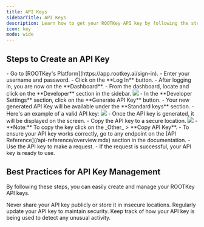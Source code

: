 ```yaml
---
title: API Keys
sidebarTitle: API Keys
description: Learn how to get your ROOTKey API key by following the steps below.
icon: key
mode: wide
---
```


## Steps to Create an API Key

<Steps>
  <Step title="Log in to Your Account">
    - Go to [ROOTKey's Platform](https://app.rootkey.ai/sign-in).
    - Enter your username and password.
    - Click on the **Log In** button.
  </Step>
  <Step title="Navigate to the Developer Tab">
    - After logging in, you are now on the **Dashboard**.
    - From the dashboard, locate and click on the **Developer** section in the sidebar.
    <img style={{ borderRadius: "0.5rem" }} src="./images/developer-tab-platform.png" />
  </Step>
  <Step title="Create a New API Key">
    - In the **Developer Settings** section, click on the **Generate API Key** button.
    - Your new generated API Key will be available under the **Standard keys** section.
    - Here's an example of a valid API key:
    <img style={{ borderRadius: "0.5rem" }} src="./images/developer-tab-platform-click.png" />

  </Step>
  <Step title="Copy and Store Your API Key">
    - Once the API key is generated, it will be displayed on the screen.
    - Copy the API key to a secure location.
    <img style={{ borderRadius: "0.5rem" }} src="./images/developer-api-key-generated.png" />
    - **Note:** To copy the key click on the _Other_ > **Copy API Key**.

  </Step>
  <Step title="Verify Your API Key">
    - To ensure your API key works correctly, go to any endpoint on the [API Reference](/api-reference/overview.mdx) section in the documentation.
    - Use the API key to make a request.
    - If the request is successful, your API key is ready to use.
  </Step>
</Steps>


## Best Practices for API Key Management

By following these steps, you can easily create and manage your ROOTKey API keys. 

<AccordionGroup>
    <Accordion title="Keep your API key secure" icon="file-shield">
        Never share your API key publicly or store it in insecure locations.
    </Accordion>
    <Accordion title="Regenerate your API key periodically" icon="arrows-spin">
        Regularly update your API key to maintain security.
    </Accordion>
    <Accordion title="Monitor API usage" icon="magnifying-glass">
        Keep track of how your API key is being used to detect any unusual activity.
    </Accordion>
</AccordionGroup>

